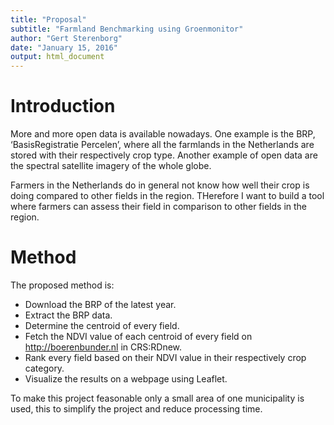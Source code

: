 ```yaml
---
title: "Proposal"
subtitle: "Farmland Benchmarking using Groenmonitor"
author: "Gert Sterenborg"
date: "January 15, 2016"
output: html_document
---
```


# Introduction

More and more open data is available nowadays. One example is the BRP, 'BasisRegistratie Percelen', where all the farmlands in the Netherlands are stored with their respectively crop type. Another example of open data are the spectral satellite imagery of the whole globe.

Farmers in the Netherlands do in general not know how well their crop is doing compared to other fields in the region. THerefore I want to build a tool where farmers can assess their field in comparison to other fields in the region.

# Method

The proposed method is:

- Download the BRP of the latest year.
- Extract the BRP data.
- Determine the centroid of every field.
- Fetch the NDVI value of each centroid of every field on <http://boerenbunder.nl> in CRS:RDnew.
- Rank every field based on their NDVI value in their respectively crop category.
- Visualize the results on a webpage using Leaflet.

To make this project feasonable only a small area of one municipality is used, this to simplify the project and reduce processing time.